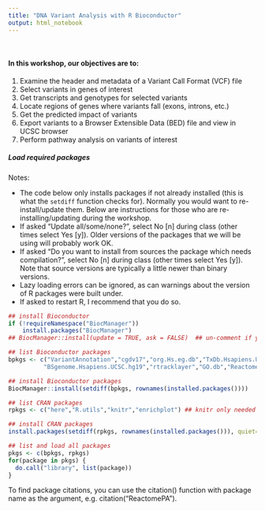 ```yaml
---
title: "DNA Variant Analysis with R Bioconductor"
output: html_notebook
---
```


<br/>

#### In this workshop, our objectives are to:  

  1. Examine the header and metadata of a Variant Call Format (VCF) file  
  2. Select variants in genes of interest  
  3. Get transcripts and genotypes for selected variants  
  4. Locate regions of genes where variants fall (exons, introns, etc.)  
  5. Get the predicted impact of variants  
  6. Export variants to a Browser Extensible Data (BED) file and view in UCSC browser 
  7. Perform pathway analysis on variants of interest 
<br/>

##### Load required packages

Notes: 

* The code below only installs packages if not already installed (this is what the `setdiff` function checks for). Normally you would want to re-install/update them. Below are instructions for those who are re-installing/updating during the workshop.     
* If asked "Update all/some/none?", select No [n] during class (other times select Yes [y]). Older versions of the packages that we will be using will probably work OK.  
* If asked "Do you want to install from sources the package which needs compilation?", select No [n] during class (other times select Yes [y]). Note that source versions are typically a little newer than binary versions.  
* Lazy loading errors can be ignored, as can warnings about the version of R packages were built under.  
* If asked to restart R, I recommend that you do so.  
 

```r
## install Bioconductor
if (!requireNamespace("BiocManager"))
    install.packages("BiocManager")
## BiocManager::install(update = TRUE, ask = FALSE)  ## un-comment if you need to re-install or update 

## list Bioconductor packages
bpkgs <- c("VariantAnnotation","cgdv17","org.Hs.eg.db","TxDb.Hsapiens.UCSC.hg19.knownGene",
          "BSgenome.Hsapiens.UCSC.hg19","rtracklayer","GO.db","ReactomePA")  

## install Bioconductor packages
BiocManager::install(setdiff(bpkgs, rownames(installed.packages()))) 

## list CRAN packages
rpkgs <- c("here","R.utils","knitr","enrichplot") ## knitr only needed if using R notebooks

## install CRAN packages
install.packages(setdiff(rpkgs, rownames(installed.packages())), quiet=TRUE)

## list and load all packages
pkgs <- c(bpkgs, rpkgs)
for(package in pkgs) {
  do.call("library", list(package))
}

```

To find package citations, you can use the citation() function with package name as the argument, e.g. citation("ReactomePA").